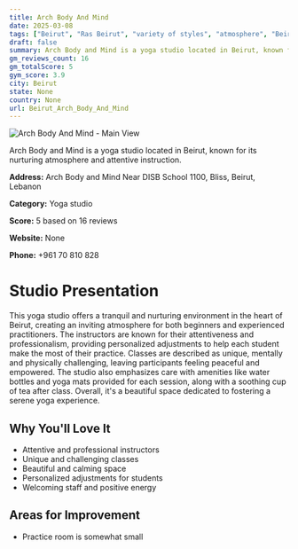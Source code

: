 ```yaml
---
title: Arch Body And Mind
date: 2025-03-08
tags: ["Beirut", "Ras Beirut", "variety of styles", "atmosphere", "Beirut"]  
draft: false
summary: Arch Body and Mind is a yoga studio located in Beirut, known for its nurturing atmosphere and attentive instruction.
gm_reviews_count: 16
gm_totalScore: 5
gym_score: 3.9
city: Beirut
state: None
country: None
url: Beirut_Arch_Body_And_Mind
---
```


<div className="aspect-[16/9] relative my-8">
  <img 
    src="https://streetviewpixels-pa.googleapis.com/v1/thumbnail?panoid=BKuKUHqGQsXEI10aSPzEJQ&cb_client=search.gws-prod.gps&w=408&h=240&yaw=106.26532&pitch=0&thumbfov=100"
    alt="Arch Body And Mind - Main View"
    className="object-cover absolute inset-0 w-full h-full rounded-lg"
  />
</div>

Arch Body and Mind is a yoga studio located in Beirut, known for its nurturing atmosphere and attentive instruction.

**Address:** Arch Body and Mind Near DISB School 1100, Bliss, Beirut, Lebanon

**Category:** Yoga studio

**Score:** 5 based on 16 reviews

**Website:** None

**Phone:** +961 70 810 828

# Studio Presentation

This yoga studio offers a tranquil and nurturing environment in the heart of Beirut, creating an inviting atmosphere for both beginners and experienced practitioners. The instructors are known for their attentiveness and professionalism, providing personalized adjustments to help each student make the most of their practice. Classes are described as unique, mentally and physically challenging, leaving participants feeling peaceful and empowered. The studio also emphasizes care with amenities like water bottles and yoga mats provided for each session, along with a soothing cup of tea after class. Overall, it's a beautiful space dedicated to fostering a serene yoga experience.

## Why You'll Love It

- Attentive and professional instructors
- Unique and challenging classes
- Beautiful and calming space
- Personalized adjustments for students
- Welcoming staff and positive energy

## Areas for Improvement

- Practice room is somewhat small

<div className="grid grid-cols-1 xl:grid-cols-2 gap-4 my-8">

</div>